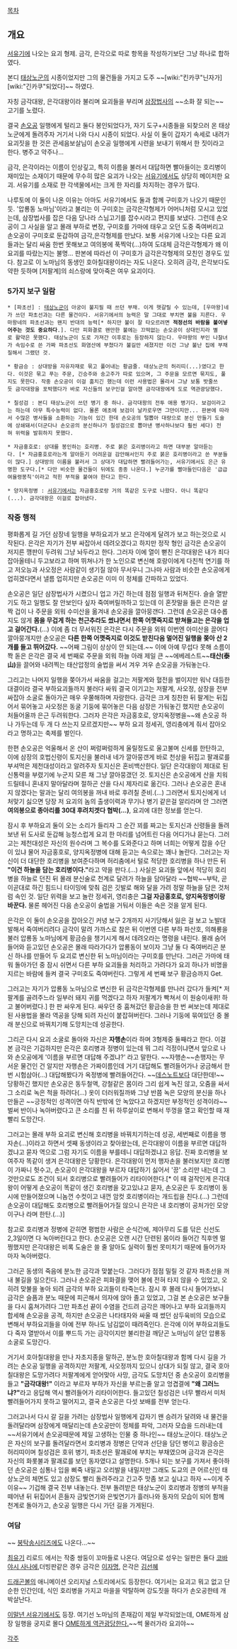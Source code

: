 [[목차]]

== 개요 ==
[[서유기]]에 나오는 요괴 형제. 금각, 은각으로 따로 항목을 작성하기보단 그냥 하나로 합하였다.

본디 [[태상노군]]의 시종이었지만 그의 물건들을 가지고 도주 ~~[wiki:"킨카쿠"닌자가] [wiki:"긴카쿠"되었다]~~ 하였다.

자칭 금각대왕, 은각대왕이라 불리며 요괴들을 부리며 [[삼장법사]]의 ~~소화 잘 되는~~ 고기를 노렸다.

결국 [[손오공]] 일행에게 털리고 둘다 봉인되었다가, 자기 도구+시종들을 되찾으러 온 태상노군에게 돌려주자 거기서 나와 다시 시종이 되었다. 사실 이 둘이 갑자기 속세로 내려가 요괴짓을 한 것은 관세음보살님이 손오공 일행에게 시련을 보내기 위해서 한 짓이라고 한다. 병주고 약주나...

금각, 은각이라는 이름이 인상깊고, 특히 이름을 불러서 대답하면 빨아들이는 호리병이 재미있는 소재이기 때문에 무수히 많은 요괴가 나오는 [[서유기]]에서도 상당히 메이저한 요괴. 서유기를 소재로 한 각색물에서는 크게 한 자리를 차지하는 경우가 많다.

나루토에 이 둘이 나온 이유는 아마도 서유기에서도 둘과 함께 구미호가 나오기 때문인 듯. '압룡동 노마님'이라고 불리는 이 구미호는 금각은각형제가 어머니처럼 모시고 있었는데, 삼장법사를 잡은 다음 당나라 스님고기를 잡수시라고 편지를 보냈다. 그런데 손오공이 그 사실을 알고 몰래 부하로 변장, 구미호를 가마에 태우고 오던 도중 죽여버리고 손오공이 구미호로 둔갑하여 금각,은각형제를 만났다. 보통 서유기에 나오는 다른 요괴들과는 달리 싸움 한번 못해보고 여의봉에 푹찍악(...)하여 도대체 금각은각형제가 왜 이 요괴를 따랐는지는 불명... 판본에 따라선 이 구미호가 금각은각형제의 모친인 경우도 있다. 참고로 이 노마님의 동생인 호아칠대왕이라는 자도 나온다. 오히려 금각, 은각보다도 약한 듯하며 [저팔계]의 쇠스랑에 맞아죽은 여우 요괴이다.

=== 5가지 보구 일람 ===

 * [파초선] : [[태상노군]]이 아궁이 불지필 때 쓰던 부채. 이게 헷갈릴 수 있는데, [우마왕]네가 쓰던 파초선과는 다른 물건이다. 서유기에서의 능력은 말 그대로 부치면 불을 지른다. 우마왕네의 파초선과는 왠지 반대의 능력[* 하지만 불이 잘 타오르려면 '''적정선의 바람을 불어넣어주는 것도 중요하다'''.]. 다만 피화결로 왠만한 불에는 끄떡없는 손오공이 상대인지라 별로 활약은 못했다. 태상노군이 도로 가져간 이후로는 등장하지 않는다. 우마왕의 부인 나찰녀가 속임수로 쓴 가짜 파초선도 화염산에 부쳤다가 불길만 세졌지만 이건 그냥 불난 집에 부채질해서 그랬던 것.

 * 황금승 : 상대방을 자유자재로 묶고 풀어내는 황금줄. 태상노군의 허리띠(...)였다고 한다. 이것은 묶고 푸는 주문, 긴승주와 송고주가 따로 있으며, 그 주문을 모르면 묶지도, 풀지도 못한다. 작중 손오공이 이걸 훔치긴 했는데 이런 사용법은 몰라서 그냥 보통 밧줄쓰듯 금각대왕을 포박했다가 바로 자신들의 보구인걸 알아챈 금각대왕에게 도로 역관광당했다.

 * 칠성검 : 본디 태상노군이 쓰던 병기 중 하나. 금각대왕의 전투 애용 병기다. 보검이라고는 하는데 아무 특수능력이 없다. 몰론 애초에 보검이 날카로우면 그만이지만... 판본에 따라서 수많은 병사들을 소환하는 기능이 있긴 한데 손오공의 털뽑아 대량으로 분신 만들기 도술에 상쇄돼서(더군다나 손오공의 분신하나가 칠성검으로 뽑아낸 병사하나보다 훨씬 세다) 전혀 위력을 발휘하지 못했다.

 * 자금홍호로: 상대를 봉인하는 호리병. 주로 붉은 호리병이라고 하면 대부분 알아듣는다. [* 자금홍호로라는게 알아듣기 어려운걸 감안해서인지 주로 붉은 호리병이라고 쓴 부분들이 많다.] 상대방의 이름을 불러서 그 상대가 대답하면 빨려들어가는, 서유기에서도 은근 유명한 도구다.[* 다만 비슷한 물건들이 뒤에도 종종 나온다.] 누군가를 빨아들인다음은 '급급여율령봉칙'이라고 적힌 부적을 붙여야 한다고 한다. 

 * 양지옥정병 : [[서유기]]에서는 자금홍호로랑 거의 똑같은 도구로 나왔다. 아니 똑같다(...). 금각대왕은 이걸로 잡아냈다.

=== 작중 행적 ===

평화롭게 길 가던 삼장네 일행을 부하요괴가 보고 은각에게 달려가 보고 하는것으로 시작된다. 은각은 자기가 전부 싸잡아서 데려오겠다고 하지만 정작 형인 금각은 손오공이 저지른 깽판이 두려워 그냥 놔두라고 한다. 그러자 이에 열이 뻗친 은각대왕은 내가 죄다 잡아올테니 두고보라고 하며 뛰쳐나가 한 노인으로 변신해 호랑이에게 다친척 연기를 하고 저오능과 사오정은 사람같이 생기질 않아 무서우니 그나마 사람과 비슷한 손오공에게 업히겠다면서 낼름 업히지만 손오공은 이미 이 정체를 간파하고 있었다.

손오공은 일단 삼장법사가 시켰으니 업고 가긴 하는데 점점 일행과 뒤쳐진다. 슬슬 열받기도 하고 일행도 잘 안보인다 싶자 죽여버릴까하고 있는데 이 혼잣말을 들은 은각은 살짝 겁이 나 주문을 외워 수미산을 옮겨내 손오공을 깔아뭉갠다. 그런데 손오공은 대수롭지도 않게 '''몸을 무겁게 하는 천근추라도 썼냐면서 한쪽 어깻죽지로 받쳐들고는 은각을 업고 걸어간다.'''(...) 이에 좀 더 무서워진 은각은 다시 주문을 외워 이번엔 아미산을 끌어다 깔아뭉개지만 손오공은 '''다른 한쪽 어깻죽지로 이것도 받친다음 멀어진 일행을 쫒아 산 2개를 들고 뛰어갔다.''' ~~어째 그림이 상상이 안 되는데.~~ 이에 아예 무섭다 못해 소름이 쫙 돋은 은각은 결국 세 번째로 주문을 외워 하늘 아래 제일 큰 ~~에베레스트~~'''태산(泰山)'''을 끌어와 내려찍는 태산압정의 술법을 써서 겨우 겨우 손오공을 가둬놓는다.

그리고는 나머지 일행을 쫒아가서 싸움을 걸고는 저팔계와 혈전을 벌이지만 워낙 대등한 대결이라 결국 부하요괴들까지 불러다 싸워 결국 이기고는 저팔계, 사오정, 삼장을 전부 싸잡아 소굴로 돌아가곤 매우 우쭐해하며 자랑한다. 금각은 크게 칭찬한 뒤 팔계는 뒤집어서 묶어놓고 사오정은 동굴 기둥에 묶어놓은 다음 삼장은 가둬놓긴 했지만 손오공이 처들어올까 은근 두려워한다. 그러자 은각은 자금홍호로, 양지옥정병을~~왜 손오공 하나 가두는데 두 개 다 쓰는지 모르겠지만~~ 부하 요괴 정세귀, 영리충에게 줘서 잡아오라고 명하고는 축제를 벌인다.

한편 손오공은 억울해서 온 산이 쩌렁쩌렁하게 울릴정도로 울고불며 신세를 한탄하고, 이에 삼장의 호법신령이 토지신을 불러내 네가 깔아뭉갠게 바로 천상을 뒤집고 팔괘로를 부셔먹은 제천대성이라고 알려주자 토지신은 혼비백산한다. 일단 은각대왕이 제대로 된 신통력을 부렸기에 누군지 모른 채 그냥 깔아뭉갰던 것. 토지신은 손오공에게 산을 치워드릴테니 혼내지 말아달라며 절하곤 산을 다시 제자리로 옮긴다. 그러나 손오공은 혼내지 않겠다는 말과는 달리 여의봉을 꺼내 바로 후려칠 준비.(...) 그러면서 토지신에게 너 처맞기 싫으면 당장 저 요괴의 놈의 출생이력과 무기나 병기 같은걸 알리라며 안 그러면 '''여의봉으로 종아리를 30대 후려치겟다 협박(...)''', 요괴에 대한 정보를 얻는다.

잠시 후 부하요괴 둘이 오는 소리가 들리자 그 순간 꾀를 짜고는 토지신과 신령들을 돌려보낸 뒤 도사로 둔갑해 능청스럽게 요괴 한 마리를 넘어트린 다음 어디가냐 묻는다. 그러고는 제천대성은 자신의 원수라며 그 복수를 도와준다고 하며 너희는 어떻게 잡을 수단이 있냐 물어 자금홍호로, 양지옥정병에 대해 듣고는 속으로는 꽤나 놀란다. 그러고는 자신이 더 대단한 호리병을 보여준다하며 허리춤에서 털로 적당한 호리병을 하나 만든 뒤 '''"이건 하늘을 담는 호리병이다."'''라고 약을 판다.(...) 사실은 요괴들 앞에서 적당히 호리병을 하늘로 던진 뒤 몰래 분신술로 천계로 달려가 하늘을 담아달라 ~~협박~~부탁, 곧이곧대로 하긴 힘드니 타이밍에 맞춰 검은 깃발로 해와 달을 가려 정말 하늘을 담은 것처럼 속인 것. 일단 위력을 보고 놀란 정세귀, 영리충은 '''그걸 자금홍호로, 양지옥정병이랑 바꾼다.''' 물론 헤어진 다음 손오공이 술법을 거둬서 이들은 속은 것을 알게 된다.

은각은 이 둘이 손오공을 잡아오긴 커녕 보구 2개까지 사기당해서 잃은 걸 보고 노발대발해서 죽여버리려다 금각이 말려 가까스로 참은 뒤 이번엔 다른 부하 파산호, 의해룡을 불러 압룡동 노마님에게 황금승을 챙기시게 해서 데려오라는 명령을 내린다. 몰래 숨어들어와 듣고있던 손오공은 몰래 따라가다가 압룡동이 보이자 그냥 둘 다 죽여버리곤 분신 하나를 만들어 두 요괴로 변신한 뒤 노마님이라는 구미호를 만난다. 그러곤 가마에 태워 돌아가던 중 잠시 쉬면서 다른 부하 요괴들을 처리하고 가려다가 요괴 하나가 비명을 지르는 바람에 들켜 결국 구미호도 죽여버린다. 그렇게 세 번째 보구 황금승까지 Get.

그러고는 자기가 압룡동 노마님으로 변신한 뒤 금각은각형제를 만나러 갔다가 들켜[* 저팔계를 골려주느라 일부러 돼지 귀를 먹겠다고 하자 저팔계가 빡쳐서 이 원숭이새퀴! 하고 불어버렸다.] 한 판 싸우게 된다. 싸우던 중 훔쳐갔던 황금승을 한 번 써보는데 제대로 된 사용법을 몰라 역공을 당해 되려 자신이 붙잡혀버린다. 그러나 기둥에 묶여있던 중 몰래 분신으로 바꿔치기해 도망치는데 성공한다.

그리곤 다시 요괴 소굴로 돌아와 자신은 '''자행손'''이라 하며 3형제중 둘째라고 한다. 이걸본 금각은 기겁하지만 은각은 호리병과 정병이 있는데 뭐 그리 걱정이냐면서 앞으로 나와 손오공에게 '이름을 부르면 대답해 주겠냐?' 라고 말한다. ~~자행손~~손행자는 무서운 물건인 건 알지만 자행손은 가짜이름인데 거기 대답해도 빨려들어가나 궁금해서 한번 시험삼아(...) 대답해봤다가 옥정병에 빨려들어간다. ~~[[데스노트]]보다 대단한데!~~ 당황하긴 했지만 손오공은 동두철액, 강철같은 몸이라 그리 쉽게 녹진 않고, 오줌을 싸서 그 소리로 녹은 척을 하려다(...) 옷이 더러워질까봐 그냥 반쯤 녹은 모양의 분신을 하나 만들곤 ~~긍정적인 성격이면 아직 반밖에 안 녹았다고 하겠지만 부정적인 성격이라~~ 벌써 반이나 녹아버렸다고 큰 소리를 친 뒤 하루살이로 변해서 뚜껑을 열고 확인할 때 재빨리 도망간다.

그러고는 몰래 부하 요괴로 변신해 호리병을 바꿔치기하는데 성공, 세번째로 이름을 행자손(...)이라고 하면서 셋째 동생이라고 찾아왔는데, 은각대왕이 이름을 부르면 대답하겠냐고 묻자 역으로 그럼 자기도 이름을 부를테니 대답하겠냐고 응답. 진짜 호리병을 보여주자 똑같이 생겨 은각대왕은 당황한다. 은각대왕이 먼저 행자손을 불러보지만 호리병이 가짜니 헛수고, 손오공이 은각대왕을 부르자 대답하기 싫어서 '끙' 소리만 내는데 그것만으로도 조건이 되서 호리병으로 빨려들어가 리타이어한다.[* 이 때 걸작인게 은각대왕이 어떻게 손오공이 똑같이 생긴 호리병을 갖고있냐고 묻자, 손오공은 두 호리병이 동시에 만들어졌으며 니놈껀 수컷이고 내껀 암컷 호리병이라는 개드립을 친다.(...) 그런데 손오공이 대답해도 호리병으로 빨려들어가질 않으니 은각은 내 호리병이 공처가인 모양이구나 라며 한탄.(...)]

참고로 호리병과 정병에 갇히면 평범한 사람은 순식간에, 제아무리 도를 닦은 신선도 2,3일이면 다 녹아버린다고 한다. 손오공은 오랜 시간 단련된 몸이라 들어간 직후엔 멀쩡했지만 은각대왕은 비록 도술은 쓸 줄 알아도 실력이 훨씬 못미치기 때문에 들어가자마자 녹아버렸다.

그러곤 동생의 죽음에 분노한 금각과 맞붙는다. 그러다가 점점 밀릴 것 같자 파초선을 꺼내 불길을 일으킨다. 그러나 손오공은 피화결을 맺어 불에 전혀 타지 않을 수 있었고, 오히려 맞불을 놓아 되려 금각의 부하 요괴들이 타죽는다. 잠시 후 몰래 다시 들어가보니 금각은 슬픔과 분노 때문에 피곤해서 의자에 앉아 졸고 있었고, 그걸 본 손오공은 보구들을 다시 훔쳐가려다 그만 파초선 끝이 수염을 건드려 금각은 깨어나고 부하 요괴들까지 합세해 손오공을 공격, 하지만 손오공은 나타태자와 싸울 때 썼던 삼두육비의 모습으로 변해서 부하요괴들을 아예 전부 하나도 남김없이 때려죽인다. 은각에 이어 부하요괴들도 다 죽자 열받아서 이를 뿌드득 가는 금각이지만 불리한걸 깨닫곤 노마님이 살던 압룡동 소굴로 도망간다.

거기서 호아칠대왕을 만나 자초지종을 말하곤, 분노한 호아칠대왕과 함께 다시 길을 가려는 손오공 일행을 공격하지만 저팔계, 사오정까지 있으니 상대가 되질 않고, 결국 호아칠대왕은 도망가려다 저팔계에게 얻어맞아 사망, 금각도 도망치던 중 손오공이 호리병을 들고 '''"금각대왕!"''' 이라고 부르자 부하가 자신을 부르는줄 알고 엉겹결에 '''"왜 그러느냐?"'''라고 응답해 역시 빨려들어가 리타이어한다. 들고있던 칠성검은 너무 빨라서 미처 빨려들어가지 못하고 떨어지고, 결국 손오공은 다섯 보배를 전부 얻는다.

그러고나서 다시 갈 길을 가려는 삼장법사 일행에게 갑자기 왠 승려가 달려와 내 물건을 돌려달라며 삼장에게 매달리는데 손오공만이 정체를 파악, 그러자 모습을 드러내는데 ~~서유기에서 손오공때문에 제일 고생하는 인물 중 하나인~~ 태상노군이다. 태상노군은 자신의 보구를 돌려달라면서 호리병과 정병은 단약과 선단을 담던 병이고 황금승은 허리띠이며 칠성검은 호위 병기, 파초선은 팔괘로에 부치는 부채였으며 금각과 은각은 자신의 화롯불과 팔괘로를 보던 동자였다고 설명한다. 5개나 되는 보구를 가져서 좋아하던 손오공은 심통나 입을 삐죽 내밀고 오리발을 내밀지만 그래도 도교의 큰 어르신인 태상노군의 체면도 있고 삼장도 빨리 돌려주라고 긴고주 맛좀 보고 싶냐고 하자 ~~이게 주 이유~~ 기겁해 결국 전부 내놓는다. 전부 돌려받은 태상노군이 호리병과 정병의 부적을 떼어낸 뒤 뒤집어서 흔들자 금빛연기와 은빛연기가 흘러나와 동자의 모습이 되어 함께 천계로 돌아가고, 손오공 일행은 다시 가던 길을 가게된다.

=== 여담 ===
~~ [[붕탁송]]시리즈에도 나온다...~~

[[최유기]] 리로드 에서는 작중 쌍둥이 꼬마들로 나온다. 여담으로 성우는 일판은 둘다 [[코바야시 사나에]],더빙판같은 경우 금각은 [[이자명]], 은각은 [[김선혜]]

[[드래곤볼]]의 애니메이션 오리지널 스토리에서도 등장한다. 여기서는 요괴고 뭐고 없고 단순한 인간인데, 식인 호리병을 가지고 마을을 약탈하며 강도짓을 하다가 손오공한테 개박살난다.

[[이말년 서유기]]에서도 등장. 여기선 노마님의 존재감이 제일 부각되었는데, OME하게 삼장 일행을 궁지로 몰다 [[탈모 갤러리|OME하게 역관광당한다.]]~~썩 물러가라 요괴야~~

[[각주]]
